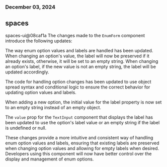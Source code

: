 ### December 03, 2024
## spaces

spaces-ui@08caf1a
The changes made to the `EnumForm` component introduce the following updates:

The way enum option values and labels are handled has been updated. When changing an option's value, the label will now be preserved if it already exists, otherwise, it will be set to an empty string. When changing an option's label, if the new value is not an empty string, the label will be updated accordingly.

The code for handling option changes has been updated to use object spread syntax and conditional logic to ensure the correct behavior for updating option values and labels.

When adding a new option, the initial value for the label property is now set to an empty string instead of an empty object.

The `value` prop for the `TextInput` component that displays the label has been updated to use the option's label value or an empty string if the label is undefined or null.

These changes provide a more intuitive and consistent way of handling enum option values and labels, ensuring that existing labels are preserved when changing option values and allowing for empty labels when desired. Developers using this component will now have better control over the display and management of enum options.